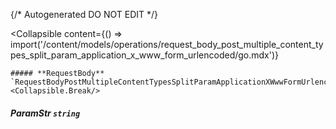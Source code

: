 {/* Autogenerated DO NOT EDIT  */}

<Collapsible
    content={() => import('/content/models/operations/request_body_post_multiple_content_types_split_param_application_x_www_form_urlencoded/go.mdx')}
>
    ##### **RequestBody** `RequestBodyPostMultipleContentTypesSplitParamApplicationXWwwFormUrlencoded`
    <Collapsible.Break/>
</Collapsible>

##### **ParamStr** `string`

